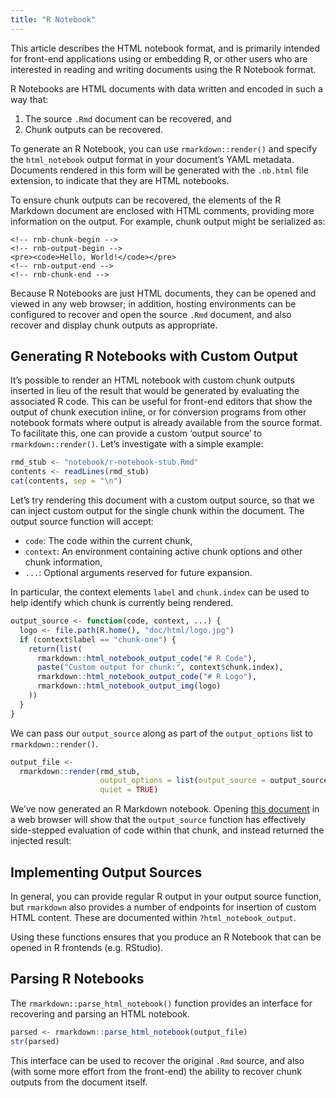 ```yaml
---
title: "R Notebook"
---
```


This article describes the HTML notebook format, and is primarily intended for
front-end applications using or embedding R, or other users who are interested
in reading and writing documents using the R Notebook format.

R Notebooks are HTML documents with data written and encoded in such a way that:

1. The source `.Rmd` document can be recovered, and
2. Chunk outputs can be recovered.

To generate an R Notebook, you can use `rmarkdown::render()` and specify the
`html_notebook` output format in your document's YAML metadata. Documents
rendered in this form will be generated with the `.nb.html` file extension, to
indicate that they are HTML notebooks.

To ensure chunk outputs can be recovered, the elements of the R Markdown
document are enclosed with HTML comments, providing more information on the
output. For example, chunk output might be serialized as:

```
<!-- rnb-chunk-begin -->
<!-- rnb-output-begin -->
<pre><code>Hello, World!</code></pre>
<!-- rnb-output-end -->
<!-- rnb-chunk-end -->
```

Because R Notebooks are just HTML documents, they can be opened and viewed in
any web browser; in addition, hosting environments can be configured to recover
and open the source `.Rmd` document, and also recover and display chunk outputs
as appropriate.

## Generating R Notebooks with Custom Output

It's possible to render an HTML notebook with custom chunk outputs inserted in 
lieu of the result that would be generated by evaluating the associated R code. 
This can be useful for front-end editors that show the output of chunk execution
inline, or for conversion programs from other notebook formats where output is 
already available from the source format. To facilitate this, one can provide a 
custom 'output source' to `rmarkdown::render()`. Let's investigate with a simple
example:

```r
rmd_stub <- "notebook/r-notebook-stub.Rmd"
contents <- readLines(rmd_stub)
cat(contents, sep = "\n")
```

Let's try rendering this document with a custom output source, so that we can
inject custom output for the single chunk within the document. The output source
function will accept:

- `code`: The code within the current chunk,
- `context`: An environment containing active chunk options and other chunk information,
- `...`: Optional arguments reserved for future expansion.

In particular, the context elements `label` and `chunk.index` can be used to 
help identify which chunk is currently being rendered.

```r
output_source <- function(code, context, ...) {
  logo <- file.path(R.home(), "doc/html/logo.jpg")
  if (context$label == "chunk-one") {
    return(list(
      rmarkdown::html_notebook_output_code("# R Code"),
      paste("Custom output for chunk:", context$chunk.index),
      rmarkdown::html_notebook_output_code("# R Logo"),
      rmarkdown::html_notebook_output_img(logo)
    ))
  }
}
```

We can pass our `output_source` along as part of the `output_options` list to
`rmarkdown::render()`.

```r
output_file <-
  rmarkdown::render(rmd_stub,
                    output_options = list(output_source = output_source),
                    quiet = TRUE)
```

We've now generated an R Markdown notebook. Opening
[this document](notebook/r-notebook-stub.nb.html) in a web browser will show
that the `output_source` function has effectively side-stepped evaluation of
code within that chunk, and instead returned the injected result:

## Implementing Output Sources

In general, you can provide regular R output in your output source function,
but `rmarkdown` also provides a number of endpoints for insertion of custom
HTML content. These are documented within `?html_notebook_output`.

Using these functions ensures that you produce an R Notebook that can be
opened in R frontends (e.g. RStudio).

## Parsing R Notebooks

The `rmarkdown::parse_html_notebook()` function provides an interface for
recovering and parsing an HTML notebook.

```r
parsed <- rmarkdown::parse_html_notebook(output_file)
str(parsed)
```

This interface can be used to recover the original `.Rmd` source, and also (with
some more effort from the front-end) the ability to recover chunk outputs from
the document itself.
